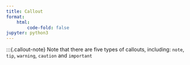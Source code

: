 ```yaml
---
title: Callout
format: 
    html: 
        code-fold: false
jupyter: python3
---
```


:::{.callout-note}
Note that there are five types of callouts, including: `note`, `tip`, `warning`, `caution` and `important`
